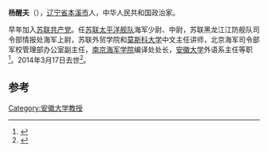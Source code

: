 '''杨醒夫'''（{{bd|1917年|11月7日|2014年|3月19日|catIdx=Yang}}），[[辽宁省|辽宁省]][[本溪市|本溪市]]人，中华人民共和国政治家。

早年加入[[苏联共产党|苏联共产党]]。任[[苏联太平洋舰队|苏联太平洋舰队]]海军少尉、中尉，苏联黑龙江江防舰队司令部情报处海军上尉，苏联外贸学院和[[莫斯科大学|莫斯科大学]]中文主任讲师，北京海军司令部军校管理部办公室副主任，[[南京海军学院|南京海军学院]]编译处处长，[[安徽大学|安徽大学]]外语系主任等职<ref>{{cite news|title=传奇人物杨醒夫|url=http://dszb.whdszb.com/tg/201006/t20100613_2736359.htm|accessdate=2014-03-20|newspaper=读书周报}}{{dead link|date=2018年3月 |bot=InternetArchiveBot |fix-attempted=yes }}</ref>。2014年3月17日去世<ref>{{cite news|title=杨醒夫同志逝世|url=http://cpc.people.com.cn/n/2014/0318/c87393-24668060.html|accessdate=2014-03-20|newspaper=人民网|archive-date=2016-03-04|archive-url=https://web.archive.org/web/20160304080513/http://cpc.people.com.cn/n/2014/0318/c87393-24668060.html|dead-url=no}}</ref>。

==参考==
{{reflist}}
[[Category:安徽大学教授|Category:安徽大学教授]]